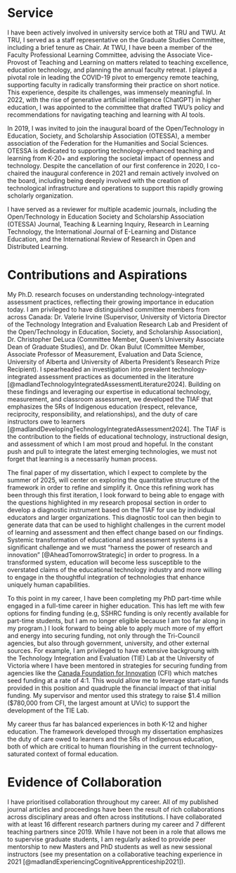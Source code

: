 # Service 

I have been actively involved in university service both at TRU and TWU. At TRU, I served as a staff representative on the Graduate Studies Committee, including a brief tenure as Chair. At TWU, I have been a member of the Faculty Professional Learning Committee, advising the Associate Vice-Provost of Teaching and Learning on matters related to teaching excellence, education technology, and planning the annual faculty retreat. I played a pivotal role in leading the COVID-19 pivot to emergency remote teaching, supporting faculty in radically transforming their practice on short notice. This experience, despite its challenges, was immensely meaningful. In 2022, with the rise of generative artificial intelligence (ChatGPT) in higher education, I was appointed to the committee that drafted TWU's policy and recommendations for navigating teaching and learning with AI tools.

In 2019, I was invited to join the inaugural board of the Open/Technology in Education, Society, and Scholarship Association (OTESSA), a member association of the Federation for the Humanities and Social Sciences. OTESSA is dedicated to supporting technology-enhanced teaching and learning from K-20+ and exploring the societal impact of openness and technology. Despite the cancellation of our first conference in 2020, I co-chaired the inaugural conference in 2021 and remain actively involved on the board, including being deeply involved with the creation of technological infrastructure and operations to support this rapidly growing scholarly organization.

I have served as a reviewer for multiple academic journals, including the Open/Technology in Education Society and Scholarship Association (OTESSA) Journal, Teaching & Learning Inquiry, Research in Learning Technology, the International Journal of E-Learning and Distance Education, and the International Review of Research in Open and Distributed Learning.


# Contributions and Aspirations

My Ph.D. research focuses on understanding technology-integrated assessment practices, reflecting their growing importance in education today. I am privileged to have distinguished committee members from across Canada: Dr. Valerie Irvine (Supervisor, University of Victoria Director of the Technology Integration and Evaluation Research Lab and President of the Open/Technology in Education, Society, and Scholarship Association), Dr. Christopher DeLuca (Committee Member, Queen’s University Associate Dean of Graduate Studies), and Dr. Okan Bulut (Committee Member, Associate Professor of Measurement, Evaluation and Data Science, University of Alberta and University of Alberta President’s Research Prize Recipient). I spearheaded an investigation into prevalent technology-integrated assessment practices as documented in the literature [@madlandTechnologyIntegratedAssessmentLiterature2024]. Building on these findings and leveraging our expertise in educational technology, measurement, and classroom assessment, we developed the TIAF that emphasizes the 5Rs of Indigenous education (respect, relevance, reciprocity, responsibility, and relationships), and the duty of care instructors owe to learners [@madlandDevelopingTechnologyIntegratedAssessment2024]. The TIAF is the contribution to the fields of educational technology, instructional design, and assessment of which I am most proud and hopeful. In the constant push and pull to integrate the latest emerging technologies, we must not forget that learning is a necessarily human process. 

The final paper of my dissertation, which I expect to complete by the summer of 2025, will center on exploring the quantitative structure of the framework in order to refine and simplify it. Once this refining work has been through this first iteration, I look forward to being able to engage with the questions highlighted in my research proposal section in order to develop a diagnostic instrument based on the TIAF for use by individual educators and larger organizations. This diagnostic tool can then begin to generate data that can be used to highlight challenges in the current model of learning and assessment and then effect change based on our findings. Systemic transformation of educational and assessment systems is a significant challenge and we must "harness the power of research and innovation" [@AheadTomorrowStrategic] in order to progress. In a transformed system, education will become less susceptible to the overstated claims of the educational technology industry and more willing to engage in the thoughtful integration of technologies that enhance uniquely human capabilities.

To this point in my career, I have been completing my PhD part-time while engaged in a full-time career in higher education. This has left me with few options for finding funding (e.g, SSHRC funding is only recently available for part-time students, but I am no longer eligible because I am too far along in my program.) I look forward to being able to apply much more of my effort and energy into securing funding, not only through the Tri-Council agencies, but also through government, university, and other external sources. For example, I am privileged to have extensive backgroung with the Technology Integration and Evaluation (TIE) Lab at the University of Victoria where I have been mentored in strategies for securing funding from agencies like the [Canada Foundation for Innovation](https://www.innovation.ca/) (CFI) which matches seed funding at a rate of 4:1. This would allow me to leverage start-up funds provided in this position and quadruple the financial impact of that initial funding. My supervisor and mentor used this strategy to raise $1.4 million ($780,000 from CFI, the largest amount at UVic) to support the development of the TIE Lab.

My career thus far has balanced experiences in both K-12 and higher education. The framework developed through my dissertation emphasizes the duty of care owed to learners and the 5Rs of Indigenous education, both of which are critical to human flourishing in the current technology-saturated context of formal education. 

# Evidence of Collaboration

I have prioritised collaboration throughout my career. All of my published journal articles and proceedings have been the result of rich collaborations across disciplinary areas and often across institutions. I have collaborated with at least 16 different research partners during my career and 7 different teaching partners since 2019. While I have not been in a role that allows me to supervise graduate students, I am regularly asked to provide peer mentorship to new Masters and PhD students as well as new sessional instructors (see my presentation on a collaborative teaching experience in 2021 [@madlandExperiencingCognitiveApprenticeship2021]).